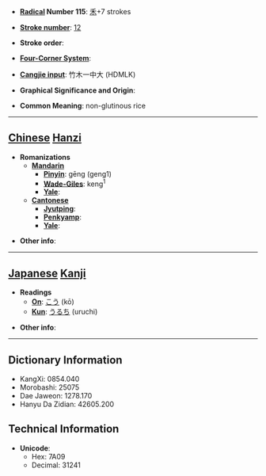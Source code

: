 * '''[[Wiktionary:Chinese radical index| Radical]] Number 115''': [[Wiktionary:Chinese radical index 禾|禾]]+7 strokes

* '''[[Wiktionary:Chinese total strokes index|Stroke number]]''': [[Wiktionary:Chinese total strokes index 12|12]]

* '''Stroke order''': 

* '''[[Wiktionary:Chinese four corner index|Four-Corner System]]''': 

* '''[[Wiktionary:Chinese Cangjie index|Cangjie input]]''': 竹木一中大 (HDMLK)

* '''Graphical Significance and Origin''': 

* '''Common Meaning''': non-glutinous rice

----

== [[Chinese]] [[Hanzi]] ==

* '''Romanizations'''
** '''[[Mandarin]]'''
*** '''[[Pinyin]]''': gēng (geng1)
*** '''[[Wade-Giles]]''': keng<sup>1</sup>
*** '''[[Yale]]''': 
** '''[[Cantonese]]'''
*** '''[[Jyutping]]''':
*** '''[[Penkyamp]]''': 
*** '''[[Yale]]''': 

* '''Other info''': 

----

== [[Japanese]] [[Kanji]] ==

* '''Readings'''
** '''[[On]]''': [[こう]] (kō)
** '''[[Kun]]''': [[うるち]] (uruchi)

* '''Other info''':  

----

== Dictionary Information ==

* KangXi: 0854.040
* Morobashi: 25075
* Dae Jaweon: 1278.170
* Hanyu Da Zidian: 42605.200

== Technical Information ==

* '''Unicode''':
** Hex: 7A09
** Decimal: 31241